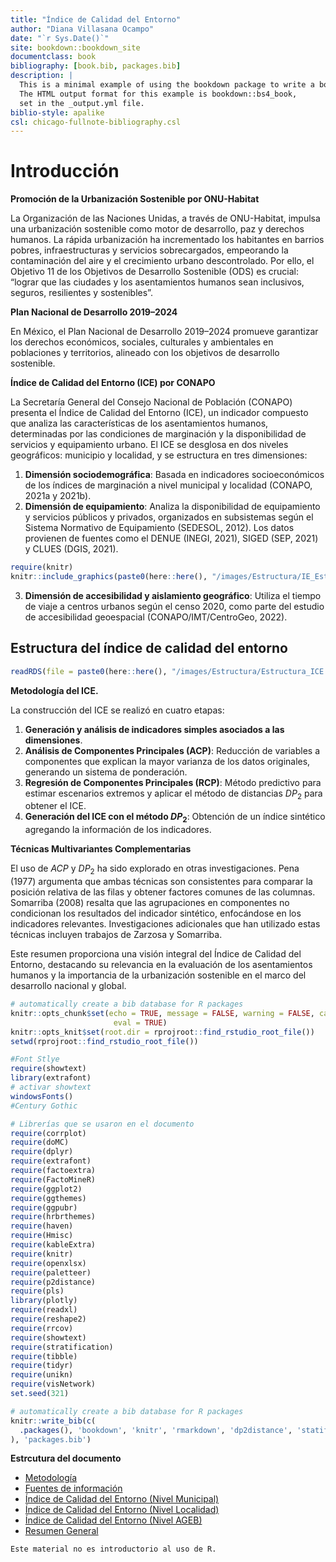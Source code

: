 ```yaml
---
title: "Índice de Calidad del Entorno"
author: "Diana Villasana Ocampo"
date: "`r Sys.Date()`"
site: bookdown::bookdown_site
documentclass: book
bibliography: [book.bib, packages.bib]
description: |
  This is a minimal example of using the bookdown package to write a book.
  The HTML output format for this example is bookdown::bs4_book,
  set in the _output.yml file.
biblio-style: apalike
csl: chicago-fullnote-bibliography.csl
---
```


# Introducción {.unlisted .unnumbered}

**Promoción de la Urbanización Sostenible por ONU-Habitat**

La Organización de las Naciones Unidas, a través de ONU-Habitat, impulsa una urbanización sostenible como motor de desarrollo, paz y derechos humanos. La rápida urbanización ha incrementado los habitantes en barrios pobres, infraestructuras y servicios sobrecargados, empeorando la contaminación del aire y el crecimiento urbano descontrolado. Por ello, el Objetivo 11 de los Objetivos de Desarrollo Sostenible (ODS) es crucial: “lograr que las ciudades y los asentamientos humanos sean inclusivos, seguros, resilientes y sostenibles”.    

**Plan Nacional de Desarrollo 2019–2024**  

En México, el Plan Nacional de Desarrollo 2019–2024 promueve garantizar los derechos económicos, sociales, culturales y ambientales en poblaciones y territorios, alineado con los objetivos de desarrollo sostenible.    

**Índice de Calidad del Entorno (ICE) por CONAPO**    

La Secretaría General del Consejo Nacional de Población (CONAPO) presenta el Índice de Calidad del Entorno (ICE), un indicador compuesto que analiza las características de los asentamientos humanos, determinadas por las condiciones de marginación y la disponibilidad de servicios y equipamiento urbano. El ICE se desglosa en dos niveles geográficos: municipio y localidad, y se estructura en tres dimensiones:    

1. **Dimensión sociodemográfica**: Basada en indicadores socioeconómicos de los índices de marginación a nivel municipal y localidad (CONAPO, 2021a y 2021b).   
2. **Dimensión de equipamiento**: Analiza la disponibilidad de equipamiento y servicios públicos y privados, organizados en subsistemas según el Sistema Normativo de Equipamiento (SEDESOL, 2012). Los datos provienen de fuentes como el DENUE (INEGI, 2021), SIGED (SEP, 2021) y CLUES (DGIS, 2021).    

<a href="/images/Estructura/IE_Estructura.png" data-lightbox="image-1" data-title="metodologia">
```r
require(knitr)
knitr::include_graphics(paste0(here::here(), "/images/Estructura/IE_Estructura.png"))
```
</a>

3. **Dimensión de accesibilidad y aislamiento geográfico**: Utiliza el tiempo de viaje a centros urbanos según el censo 2020, como parte del estudio de accesibilidad geoespacial (CONAPO/IMT/CentroGeo, 2022).   

## Estructura del índice de calidad del entorno {-}

```r
readRDS(file = paste0(here::here(), "/images/Estructura/Estructura_ICE.RDS"))
```

**Metodología del ICE.**

La construcción del ICE se realizó en cuatro etapas:   

1. **Generación y análisis de indicadores simples asociados a las dimensiones**.    
2. **Análisis de Componentes Principales (ACP)**: Reducción de variables a componentes que explican la mayor varianza de los datos originales, generando un sistema de ponderación.         
3. **Regresión de Componentes Principales (RCP)**: Método predictivo para estimar escenarios extremos y aplicar el método de distancias $DP_2$ para obtener el ICE.   
4. **Generación del ICE con el método $DP_2$**: Obtención de un índice sintético agregando la información de los indicadores.   


**Técnicas Multivariantes Complementarias**    

El uso de $ACP$ y $DP_{2}$ ha sido explorado en otras investigaciones. Pena (1977) argumenta que ambas técnicas son consistentes para comparar la posición relativa de las filas y obtener factores comunes de las columnas. Somarriba (2008) resalta que las agrupaciones en componentes no condicionan los resultados del indicador sintético, enfocándose en los indicadores relevantes. Investigaciones adicionales que han utilizado estas técnicas incluyen trabajos de Zarzosa y Somarriba.   

Este resumen proporciona una visión integral del Índice de Calidad del Entorno, destacando su relevancia en la evaluación de los asentamientos humanos y la importancia de la urbanización sostenible en el marco del desarrollo nacional y global.     

```r
# automatically create a bib database for R packages
knitr::opts_chunk$set(echo = TRUE, message = FALSE, warning = FALSE, cache = TRUE, 
                       eval = TRUE)
knitr::opts_knit$set(root.dir = rprojroot::find_rstudio_root_file())
setwd(rprojroot::find_rstudio_root_file())
```  

```r
#Font Stlye
require(showtext)
library(extrafont)
# activar showtext
windowsFonts()
#Century Gothic
```

```r
# Librerías que se usaron en el documento
require(corrplot)
require(doMC)
require(dplyr)
require(extrafont)
require(factoextra)
require(FactoMineR)
require(ggplot2)
require(ggthemes)
require(ggpubr)
require(hrbrthemes)
require(haven)
require(Hmisc)
require(kableExtra)
require(knitr)
require(openxlsx)
require(paletteer)
require(p2distance)
require(pls)
library(plotly)
require(readxl)
require(reshape2)
require(rrcov)
require(showtext)
require(stratification)
require(tibble)
require(tidyr)
require(unikn)
require(visNetwork)
set.seed(321)
```
```r
# automatically create a bib database for R packages
knitr::write_bib(c(
  .packages(), 'bookdown', 'knitr', 'rmarkdown', 'dp2distance', 'statification', 'corrplot'
), 'packages.bib')
```

**Estrcutura del documento**

- [Metodología](https://dvillasanao.github.io/ICE_2020/metodolog%C3%ADa.html)    
- [Fuentes de información](https://dvillasanao.github.io/ICE_2020/fuentes-de-informaci%C3%B3n.html)    
- [Índice de Calidad del Entorno (Nivel Municipal)](https://dvillasanao.github.io/ICE_2020/municipio-4.html)   
- [Índice de Calidad del Entorno (Nivel Localidad)](https://dvillasanao.github.io/ICE_2020/localidad-4.html)   
- [Índice de Calidad del Entorno (Nivel AGEB)](https://dvillasanao.github.io/ICE_2020/ageb-3.html)  
- [Resumen General](https://dvillasanao.github.io/ICE_2020/resumen-general.html)  

```block2
Este material no es introductorio al uso de R.
```
